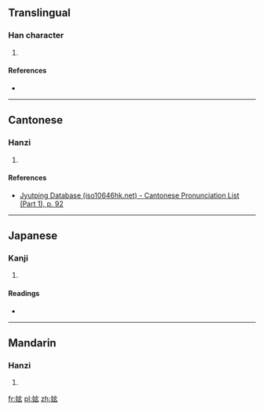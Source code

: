 ==Translingual==

===Han character===
{{Han char|rn=38|rad=女|as=05|sn=8|four=4043<sub>2</sub>|canj=女卜女戈 (VYVI)|ids=⿰[[女]][[玄]]}}

# {{defn|Han|sort=女05}}

====References====
* {{Han ref|kx=0257.240|dkj=06134|hdz=21040.090|uh=59B6|ud=22966|bh=CC4B|bd=52299}}

----

==Cantonese==

===Hanzi===
{{yue-hanzi|jyut=[[jin4]]|y=yin4}}

# {{defn|lang=yue|sort=女05}}

====References====
* [http://www.iso10646hk.net/jp/document/download.jsp Jyutping Database (iso10646hk.net) - Cantonese Pronunciation List (Part 1), p. 92]

----

==Japanese==

===Kanji===
{{ja-kanji|grade=|rs=女05}}

# {{defn|lang=ja|sort=女05}}

====Readings====
* {{ja-readings|on=[[けん]] (ken), [[げん]] (gen)|kun=}}

----

==Mandarin==

===Hanzi===
{{cmn-hanzi|pin=[[xián]] ([[xian2]]), [[xuán]] ([[xuan2]])|wg=hsien<sup>2</sup>, hsüan<sup>2</sup>}}

# {{defn|lang=cmn|sort=女05}}

[[fr:妶]]
[[pl:妶]]
[[zh:妶]]